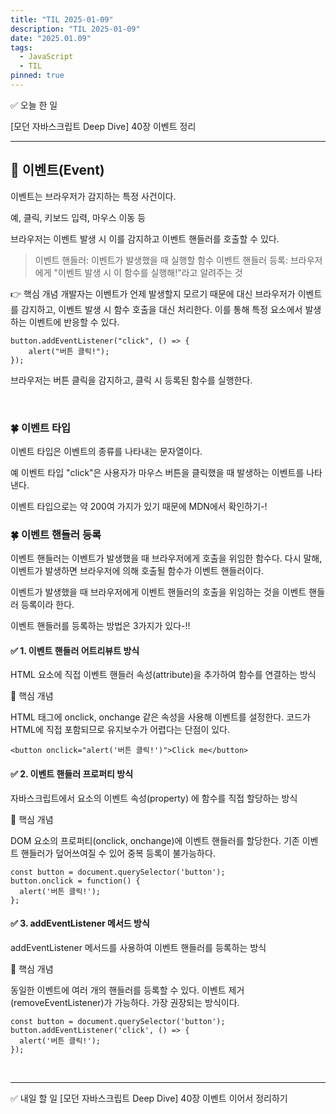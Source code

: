 ```yaml
---
title: "TIL 2025-01-09"
description: "TIL 2025-01-09"
date: "2025.01.09"
tags:
  - JavaScript
  - TIL
pinned: true
---
```


✅ 오늘 한 일

[모던 자바스크립트 Deep Dive] 40장 이벤트 정리


---

## 🌳 이벤트(Event)

이벤트는 브라우저가 감지하는 특정 사건이다.

예, 클릭, 키보드 입력, 마우스 이동 등

브라우저는 이벤트 발생 시 이를 감지하고 이벤트 핸들러를 호출할 수 있다.

> 이벤트 핸들러: 이벤트가 발생했을 때 실행할 함수
> 이벤트 핸들러 등록: 브라우저에게 "이벤트 발생 시 이 함수를 실행해!"라고 알려주는 것

👉 핵심 개념
개발자는 이벤트가 언제 발생할지 모르기 때문에 대신 브라우저가 이벤트를 감지하고, 이벤트 발생 시 함수 호출을 대신 처리한다. 이를 통해 특정 요소에서 발생하는 이벤트에 반응할 수 있다.

```
button.addEventListener("click", () => {
	alert("버튼 클릭!");
});
```

브라우저는 버튼 클릭을 감지하고, 클릭 시 등록된 함수를 실행한다.

<br />

### 🍀 이벤트 타입

이벤트 타입은 이벤트의 종류를 나타내는 문자열이다.

예 이벤트 타입 "click"은 사용자가 마우스 버튼을 클릭했을 때 발생하는 이벤트를 나타낸다.

이벤트 타입으로는 약 200여 가지가 있기 때문에 MDN에서 확인하기-!

### 🍀 이벤트 핸들러 등록

이벤트 핸들러는 이벤트가 발생했을 때 브라우저에게 호출을 위임한 함수다. 다시 말해, 이벤트가 발생하면 브라우저에 의해 호출될 함수가 이벤트 핸들러이다.

이벤트가 발생했을 때 브라우저에게 이벤트 핸들러의 호출을 위임하는 것을 이벤트 핸들러 등록이라 한다.

이벤트 핸들러를 등록하는 방법은 3가지가 있다-!!
<br />

#### ✅ 1. 이벤트 핸들러 어트리뷰트 방식
HTML 요소에 직접 이벤트 핸들러 속성(attribute)을 추가하여 함수를 연결하는 방식

🔑 핵심 개념

HTML 태그에 onclick, onchange 같은 속성을 사용해 이벤트를 설정한다.
코드가 HTML에 직접 포함되므로 유지보수가 어렵다는 단점이 있다.
```
<button onclick="alert('버튼 클릭!')">Click me</button>
```

#### ✅ 2. 이벤트 핸들러 프로퍼티 방식
자바스크립트에서 요소의 이벤트 속성(property) 에 함수를 직접 할당하는 방식

🔑 핵심 개념

DOM 요소의 프로퍼티(onclick, onchange)에 이벤트 핸들러를 할당한다.
기존 이벤트 핸들러가 덮어쓰여질 수 있어 중복 등록이 불가능하다.

```
const button = document.querySelector('button');
button.onclick = function() {
  alert('버튼 클릭!');
};
```

#### ✅ 3. addEventListener 메서드 방식
addEventListener 메서드를 사용하여 이벤트 핸들러를 등록하는 방식

🔑 핵심 개념

동일한 이벤트에 여러 개의 핸들러를 등록할 수 있다.
이벤트 제거(removeEventListener)가 가능하다.
가장 권장되는 방식이다.
```
const button = document.querySelector('button');
button.addEventListener('click', () => {
  alert('버튼 클릭!');
});
```
<br />

---

✅ 내일 할 일
[모던 자바스크립트 Deep Dive] 40장 이벤트 이어서 정리하기